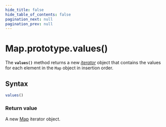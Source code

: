 ```yaml
---
hide_title: false
hide_table_of_contents: false
pagination_next: null
pagination_prev: null
---
```

# Map.prototype.values()

The **`values()`** method returns a new
_[iterator](https://developer.mozilla.org/docs/Web/JavaScript/Guide/Iterators_and_Generators)_ object
that contains the values for each element in the `Map` object in insertion
order.

## Syntax

```js
values()
```

### Return value

A new [Map](../../../globals/Map/Map.md) iterator object.
